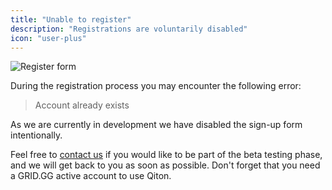 ```yaml
---
title: "Unable to register"
description: "Registrations are voluntarily disabled"
icon: "user-plus"
---
```


<Frame>
    <img
        src="./images/register/form.png"
        alt="Register form"
    />
</Frame>

During the registration process you may encounter the following error:
> Account already exists

As we are currently in development we have disabled the sign-up form intentionally.

Feel free to [contact us](/miscellaneous/pricing#getting-started) if you would like to be part of the beta testing phase,
and we will get back to you as soon as possible.
Don't forget that you need a GRID.GG active account to use Qiton.
